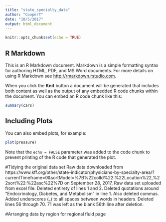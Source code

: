 ```yaml
---
title: "state_specialty_data"
author: "CooperT"
date: "10/5/2017"
output: html_document
---
```


```r
knitr::opts_chunk$set(echo = TRUE)
```

## R Markdown

This is an R Markdown document. Markdown is a simple formatting syntax for authoring HTML, PDF, and MS Word documents. For more details on using R Markdown see <http://rmarkdown.rstudio.com>.

When you click the **Knit** button a document will be generated that includes both content as well as the output of any embedded R code chunks within the document. You can embed an R code chunk like this:

```r
summary(cars)
```

## Including Plots

You can also embed plots, for example:

```r
plot(pressure)
```

Note that the `echo = FALSE` parameter was added to the code chunk to prevent printing of the R code that generated the plot.

#Tidying the original data set
Raw data downloaded from https://www.kff.org/other/state-indicator/physicians-by-specialty-area/?currentTimeframe=0&sortModel=%7B%22colId%22:%22Location%22,%22sort%22:%22asc%22%7D on September 28, 2017.
Raw data set uploaded from excel file.
Deleted entirety of lines 1 and 2.
Deleted quotations around "Endocrinology, Diabetes, and Metabolism" in line 1. Also deleted commas.
Added underscores (_) to all spaces between words in headers.
Deleted lines 56 through 70. 71 was left as the blank 56th line after deletion.

#Arranging data by region for regional fluid page